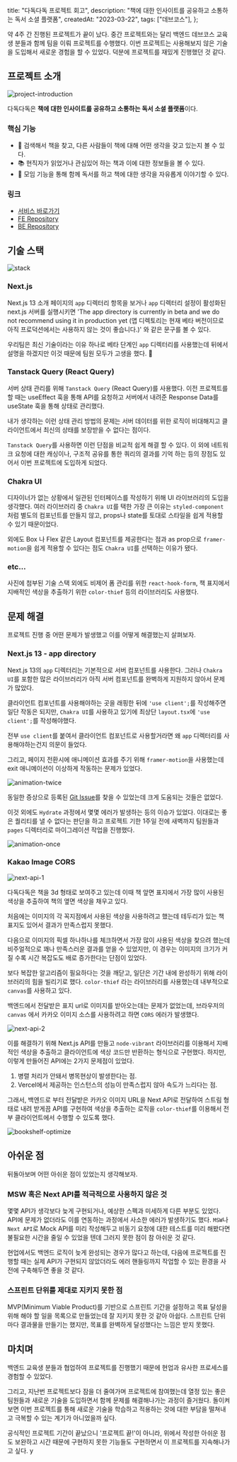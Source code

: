   title: "다독다독 프로젝트 회고",
  description: "책에 대한 인사이트를 공유하고 소통하는 독서 소셜 플랫폼",
  createdAt: "2023-03-22",
  tags: ["데브코스"],
};

약 4주 간 진행된 프로젝트가 끝이 났다. 중간 프로젝트와는 달리 백엔드 데브코스 교육생 분들과 함께 팀을 이뤄 프로젝트를 수행했다. 이번 프로젝트는 사용해보지 않은 기술을 도입해서 새로운 경험을 할 수 있었다. 덕분에 프로젝트를 재밌게 진행했던 것 같다.

## 프로젝트 소개

![project-introduction](project-introduction.png)

다독다독은 **책에 대한 인사이트를 공유하고 소통하는 독서 소셜 플랫폼**이다.

### 핵심 기능

- 📕 검색해서 책을 찾고, 다른 사람들이 책에 대해 어떤 생각을 갖고 있는지 볼 수 있다.
- 📚 현직자가 읽었거나 관심있어 하는 책과 이에 대한 정보들을 볼 수 있다.
- 👥 모임 기능을 통해 함께 독서를 하고 책에 대한 생각을 자유롭게 이야기할 수 있다.

### 링크

- [서비스 바로가기](https://dev.dadok.site)
- [FE Repository](https://github.com/prgrms-web-devcourse/Team-Gaerval-Dadok-FE)
- [BE Repository](https://github.com/prgrms-web-devcourse/Team-Gaerval-Dadok-BE)

## 기술 스택

![stack](stack.png)

### Next.js

Next.js 13 소개 페이지의 `app` 디렉터리 항목을 보거나 `app` 디렉터리 설정이 활성화된 next.js 서버를 실행시키면 'The app directory is currently in beta and we do not recommend using it in production yet (앱 디렉토리는 현재 베타 버전이므로 아직 프로덕션에서는 사용하지 않는 것이 좋습니다.)' 와 같은 문구를 볼 수 있다.

우리팀은 최신 기술이라는 이유 하나로 베타 단계인 `app` 디렉터리를 사용했는데 뒤에서 설명을 하겠지만 이것 때문에 팀원 모두가 고생을 했다. 🥲

### Tanstack Query (React Query)

서버 상태 관리를 위해 `Tanstack Query` (React Query)를 사용했다. 이전 프로젝트를 할 때는 useEffect 훅을 통해 API를 요청하고 서버에서 내려준 Response Data를 useState 훅을 통해 상태로 관리했다.

내가 생각하는 이런 상태 관리 방법의 문제는 서버 데이터를 위한 로직이 비대해지고 클라이언트에서 최신의 상태를 보장받을 수 없다는 점이다.

`Tanstack Query`를 사용하면 이런 단점을 비교적 쉽게 해결 할 수 있다. 이 외에 네트워크 요청에 대한 캐싱이나, 구조적 공유를 통한 쿼리의 결과를 기억 하는 등의 장점도 있어서 이번 프로젝트에 도입하게 되었다.

### Chakra UI

디자이너가 없는 상황에서 일관된 인터페이스를 작성하기 위해 UI 라이브러리의 도입을 생각했다. 여러 라이브러리 중 `Chakra UI`를 택한 가장 큰 이유는 `styled-component` 처럼 별도의 컴포넌트를 만들지 않고, props나 state를 토대로 스타일을 쉽게 적용할 수 있기 때문이었다.

외에도 Box 나 Flex 같은 Layout 컴포넌트를 제공한다는 점과 as prop으로 `framer-motion`을 쉽게 적용할 수 있다는 점도 `Chakra UI`를 선택하는 이유가 됐다.

### etc...

사진에 첨부된 기술 스택 외에도 비제어 폼 관리를 위한 `react-hook-form`, 책 표지에서 지배적인 색상을 추출하기 위한 `color-thief` 등의 라이브러리도 사용했다.

## 문제 해결

프로젝트 진행 중 어떤 문제가 발생했고 이를 어떻게 해결했는지 살펴보자.

### Next.js 13 - app directory

Next.js 13의 `app` 디렉터리는 기본적으로 서버 컴포넌트를 사용한다. 그러나 `Chakra UI`를 포함한 많은 라이브러리가 아직 서버 컴포넌트를 완벽하게 지원하지 않아서 문제가 많았다.

클라이언트 컴포넌트를 사용해야하는 곳을 래핑한 뒤에 `'use client';`를 작성해주면 일단 작동은 되지만, `Chakra UI`를 사용하고 있기에 최상단 `layout.tsx`에 `'use client';`를 작성해야했다.

전부 `use client`를 붙여서 클라이언트 컴포넌트로 사용할거라면 왜 `app` 디렉터리를 사용해야하는건지 의문이 들었다.

그리고, 페이지 전환시에 애니메이션 효과를 주기 위해 `framer-motion`을 사용했는데 exit 애니메이션이 이상하게 작동하는 문제가 있었다.

![animation-twice](animation-twice.gif)

동일한 증상으로 등록된 [Git Issue](https://github.com/framer/motion/issues/1850#issuecomment-1445239322)를 찾을 수 있었는데 크게 도움되는 것들은 없었다.

이것 외에도 `Hydrate` 과정에서 몇몇 에러가 발생하는 등의 이슈가 있었다. 이대로는 좋은 퀄리티를 낼 수 없다는 판단을 하고 프로젝트 기한 1주일 전에 새벽까지 팀원들과 `pages` 디렉터리로 마이그레이션 작업을 진행했다.

![animation-once](animation-once.gif)

### Kakao Image CORS

![next-api-1](next-api-1.png)

다독다독은 책을 3d 형태로 보여주고 있는데 이때 책 앞면 표지에서 가장 많이 사용된 색상을 추출하여 책의 옆면 색상을 채우고 있다.

처음에는 이미지의 각 꼭지점에서 사용된 색상을 사용하려고 했는데 테두리가 있는 책 표지도 있어서 결과가 만족스럽지 못했다.

다음으로 이미지의 픽셀 하나하나를 체크하면서 가장 많이 사용된 색상을 찾으려 했는데 비주얼적으로 꽤나 만족스러운 결과를 얻을 수 있었지만, 이 경우는 이미지의 크기가 커질 수록 시간 복잡도도 배로 증가한다는 단점이 있었다.

보다 복잡한 알고리즘이 필요하다는 것을 깨닫고, 일단은 기간 내에 완성하기 위해 라이브러리의 힘을 빌리기로 했다. `color-thief` 라는 라이브러리를 사용했는데 내부적으로 `canvas`를 사용하고 있다.

백엔드에서 전달받은 표지 url로 이미지를 받아오는데는 문제가 없었는데, 브라우저의 `canvas` 에서 카카오 이미지 소스를 사용하려고 하면 `CORS` 에러가 발생했다.

![next-api-2](next-api-2.png)

이를 해결하기 위해 Next.js API를 만들고 `node-vibrant` 라이브러리를 이용해서 지배적인 색상을 추출하고 클라이언트에 색상 코드만 반환하는 형식으로 구현했다. 하지만, 이렇게 만들어진 API에는 2가지 문제점이 있었다.

1. 병렬 처리가 안돼서 병목현상이 발생한다는 점.
2. Vercel에서 제공하는 인스턴스의 성능이 만족스럽지 않아 속도가 느리다는 점.

그래서, 백엔드로 부터 전달받은 카카오 이미지 URL을 Next API로 전달하여 스트림 형태로 내려 받게끔 API를 구현하여 색상을 추출하는 로직을 `color-thief`를 이용해서 전부 클라이언트에서 수행할 수 있도록 했다.

![bookshelf-optimize](bookshelf-optimize.gif)

## 아쉬운 점

뒤돌아보며 어떤 아쉬운 점이 있었는지 생각해보자.

### MSW 혹은 Next API를 적극적으로 사용하지 않은 것

몇몇 API가 생각보다 늦게 구현되거나, 예상한 스펙과 미세하게 다른 부분도 있었다. API에 문제가 없더라도 이를 연동하는 과정에서 사소한 에러가 발생하기도 했다. `MSW`나 `Next API`로 Mock API를 미리 작성해두고 비동기 요청에 대한 테스트를 미리 해봤다면 불필요한 시간을 줄일 수 있었을 텐데 그러지 못한 점이 참 아쉬운 것 같다.

현업에서도 백엔드 로직이 늦게 완성되는 경우가 많다고 하는데, 다음에 프로젝트를 진행할 때는 실제 API가 구현되지 않았더라도 에러 핸들링까지 작업할 수 있는 환경을 사전에 구축해두면 좋을 것 같다.

### 스프린트 단위를 제대로 지키지 못한 점

MVP(Minimum Viable Product)를 기반으로 스프린트 기간을 설정하고 목표 달성을 위해 해야 할 일을 목록으로 만들었는데 잘 지키지 못한 것 같아 아쉽다. 스프린트 단위마다 결과물을 만들기는 했지만, 목표를 완벽하게 달성했다는 느낌은 받지 못했다.

## 마치며

백엔드 교육생 분들과 협업하여 프로젝트를 진행했기 때문에 현업과 유사한 프로세스를 경험할 수 있었다.

그리고, 지난번 프로젝트보다 잠을 더 줄여가며 프로젝트에 참여했는데 열정 있는 좋은 팀원들과 새로운 기술을 도입하면서 함께 문제를 해결해나가는 과정이 즐거웠다. 돌이켜보면 이번 프로젝트를 통해 새로운 기술을 학습하고 적용하는 것에 대한 부담을 떨쳐내고 극복할 수 있는 계기가 아니었을까 싶다.

공식적인 프로젝트 기간이 끝났으니 '프로젝트 끝!'이 아니라, 위에서 작성한 아쉬운 점도 보완하고 시간 때문에 구현하지 못한 기능들도 구현하면서 이 프로젝트를 지속해나가고 싶다.
y
